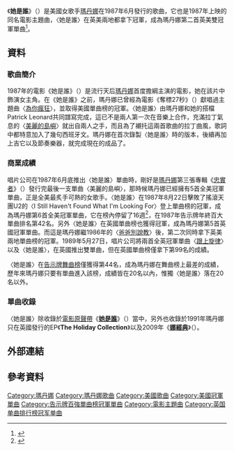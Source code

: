{{noteTA
|2=zh-cn:麦当娜; zh-hk:麥當娜; zh-tw:瑪丹娜;
|G1=Show
}}
{{Infobox single 
| Name        = 她是誰<br />Who's That Girl
| Cover       = 
| Border      = 
| Artist      = [[瑪丹娜|瑪丹娜]]
| Album       = [[她是誰_(原聲帶)|她是誰]]
| B-side      = "White Heat"
| Released    = 1987年6月30日<small>(美國地區)</small><br>1987年7月14日<small>(英國地區)</small>
| Format      = 7", 12", [[錄音帶|錄音帶]], [[CD|CD]] 
| Recorded    = 1987年
| Genre       = 拉丁歌曲, [[流行舞曲|流行舞曲]]
| Length      = 3:58
| Label       = {{flat list|
* [[Sire唱片公司|Sire唱片公司]]
* [[華納兄弟唱片公司|華納兄弟唱片公司]]}}
| Writer      = {{flat list|
* Madonna
* Patrick Leonard}}
| Producer    = {{flat list|
* Madonna
* Patrick Leonard}}
| Last single = "[[La_Isla_Bonita|La Isla Bonita]]"<br>(1987)
| This single = "'''Who's That Girl'''"<br>(1987)
| Next single = "[[Causing_a_Commotion|Causing a Commotion]]"<br>(1987)
}}
《'''她是誰'''》（{{lang-en|'''Who's That Girl'''}}）是美國女歌手[[瑪丹娜|瑪丹娜]]在1987年6月發行的歌曲，它也是1987年上映的同名電影主題曲，〈她是誰〉在英美兩地都拿下冠軍，成為瑪丹娜第二首英美雙冠軍單曲<ref>{{Cite web |url=http://www.billboard.com/charts/hot-100/1987-08-22 |title=1987-08-22告示牌單曲榜 |accessdate=2015-01-05 |archive-date=2015-07-26 |archive-url=https://web.archive.org/web/20150726145205/http://www.billboard.com/charts/hot-100/1987-08-22 |dead-url=no }}</ref>。

==資料==
===歌曲簡介===
1987年的電影《她是誰》（{{lang-en|Who's That Girl}}）是流行天后[[瑪丹娜|瑪丹娜]]首度擔綱主演的電影，她在該片中飾演女主角。在《她是誰》之前，瑪丹娜已曾經為電影《奪標27秒》（{{lang-en|Vision Quest}}）獻唱過主題曲〈[[Crazy_for_You_(歌曲)|為你瘋狂]]〉，並取得美國單曲榜的冠軍。〈她是誰〉由瑪丹娜和她的搭檔Patrick Leonard共同譜寫完成，這已不是兩人第一次在音樂上合作，充滿拉丁氣息的〈[[La_Isla_Bonita|美麗的島嶼]]〉就出自兩人之手，而且為了襯托這兩首歌曲的拉丁曲風，歌詞中都特意加入了幾句西班牙文。瑪丹娜在首次錄製〈她是誰〉時的版本，後續再加上吉它以及節奏樂器，就完成現在的成品了。

===商業成績===
唱片公司在1987年6月底推出〈她是誰〉單曲時，剛好是[[瑪丹娜|瑪丹娜]]第三張專輯《[[True_Blue|忠實者]]》（{{lang-en|True Blue}}）發行完最後一支單曲〈美麗的島嶼〉，那時候瑪丹娜已經擁有5首全美冠軍單曲，正是全美最炙手可熱的女歌手。〈她是誰〉在1987年8月22日擊敗了搖滾天團U2的〈I Still Haven't Found What I'm Looking For〉登上單曲榜的冠軍，成為瑪丹娜第6首全美冠軍單曲，它在榜內停留了16週<ref>{{Cite web |url=http://www.billboard.com/artist/308786/madonna/chart?page=4&f=379 |title=美國告示牌官網瑪丹娜單曲資料庫 |accessdate=2015-01-05 |archive-date=2015-03-11 |archive-url=https://web.archive.org/web/20150311042212/http://www.billboard.com/artist/308786/madonna/chart?page=4&f=379 |dead-url=no }}</ref>，在1987年告示牌年終百大單曲排名第42名。另外〈她是誰〉在英國單曲榜也獲得冠軍，成為瑪丹娜第5首英國冠軍單曲。而這是瑪丹娜繼1986年的〈[[Papa_Don't_Preach|爸爸別說教]]〉後，第二次同時拿下英美兩地單曲榜的冠軍。1989年5月27日，唱片公司將兩首全英冠軍單曲〈[[跟上旋律|跟上旋律]]〉以及〈她是誰〉，在英國推出雙單曲，但在英國單曲榜僅拿下第99名的成績。

〈她是誰〉在[[告示牌舞曲排行榜|告示牌舞曲榜]]僅獲得第44名，成為瑪丹娜在舞曲榜上最差的成績，歷年來瑪丹娜只要有單曲進入該榜，成績皆在20名以內，惟獨〈她是誰〉落在20名以外。

===單曲收錄===
〈她是誰〉除收錄於[[電影原聲帶|電影原聲帶]]《'''[[她是誰_(原聲帶)|她是誰]]'''》（{{lang-en|'''Who's That Girl'''}}）當中，另外也收錄於1991年瑪丹娜只在英國發行的EP《'''The Holiday Collection'''》以及2009年《'''[[Celebration_(麥當娜專輯)|娜經典]]'''》（{{lang-en|'''Celebration'''}}）。

== 外部連結 ==
{{瑪丹娜}}
{{瑪丹娜歌曲}}
== 參考資料 ==
{{DEFAULTSORT:Who's That Girl}}
[[Category:瑪丹娜|Category:瑪丹娜]]
[[Category:瑪丹娜歌曲|Category:瑪丹娜歌曲]]
[[Category:美國歌曲|Category:美國歌曲]]
[[Category:美國冠軍單曲|Category:美國冠軍單曲]]
[[Category:告示牌百強單曲榜冠軍單曲|Category:告示牌百強單曲榜冠軍單曲]]
[[Category:電影主題曲|Category:電影主題曲]]
[[Category:英国单曲排行榜冠军单曲|Category:英国单曲排行榜冠军单曲]]